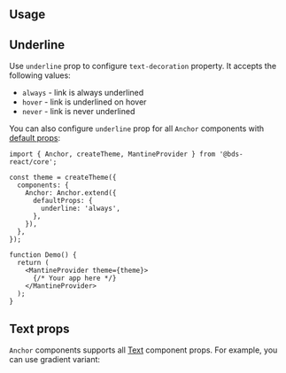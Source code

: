 

## Usage

<Demo data={AnchorDemos.usage} />

## Underline

Use `underline` prop to configure `text-decoration` property. It accepts the following values:

- `always` - link is always underlined
- `hover` - link is underlined on hover
- `never` - link is never underlined

<Demo data={AnchorDemos.decoration} />

You can also configure `underline` prop for all `Anchor` components with [default props](/theming/default-props):

```tsx
import { Anchor, createTheme, MantineProvider } from '@bds-react/core';

const theme = createTheme({
  components: {
    Anchor: Anchor.extend({
      defaultProps: {
        underline: 'always',
      },
    }),
  },
});

function Demo() {
  return (
    <MantineProvider theme={theme}>
      {/* Your app here */}
    </MantineProvider>
  );
}
```

## Text props

`Anchor` components supports all [Text](/core/text) component props.
For example, you can use gradient variant:

<Demo data={AnchorDemos.textProps} />

<Polymorphic
  defaultElement="a"
  changeToElement="button"
  component="Anchor"
  withNext
/>

<GetElementRef component="Anchor" refType="a" />
